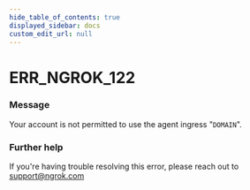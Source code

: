 ```yaml
---
hide_table_of_contents: true
displayed_sidebar: docs
custom_edit_url: null
---
```



# ERR_NGROK_122

### Message
Your account is not permitted to use the agent ingress "`DOMAIN`".

### Further help
If you're having trouble resolving this error, please reach out to [support@ngrok.com](mailto:support@ngrok.com?subject=Help%20with%20ERR_NGROK_122)


<ErrorDetails error='err_ngrok_122' />
